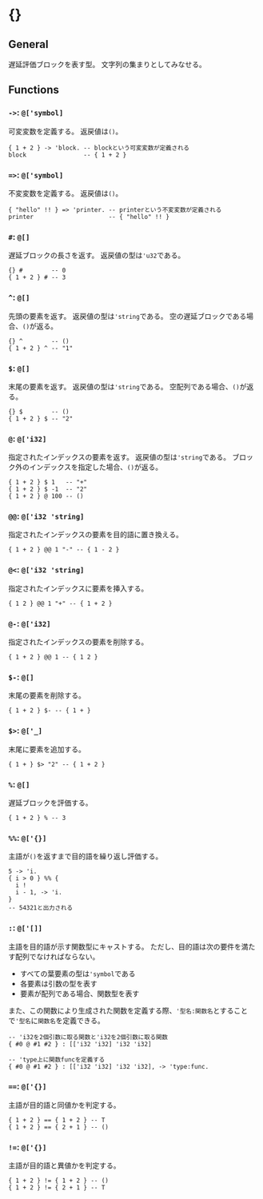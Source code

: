 # \{\}

## General

遅延評価ブロックを表す型。
文字列の集まりとしてみなせる。

## Functions

### `->`: `@['symbol]`

可変変数を定義する。
返戻値は`()`。

```fuzzy
{ 1 + 2 } -> 'block. -- blockという可変変数が定義される
block                -- { 1 + 2 }
```

### `=>`: `@['symbol]`

不変変数を定義する。
返戻値は`()`。

```fuzzy  
{ "hello" !! } => 'printer. -- printerという不変変数が定義される
printer                     -- { "hello" !! }
```

### `#`: `@[]`

遅延ブロックの長さを返す。
返戻値の型は`'u32`である。

```fuzzy
{} #        -- 0
{ 1 + 2 } # -- 3
```

### `^`: `@[]`

先頭の要素を返す。
返戻値の型は`'string`である。
空の遅延ブロックである場合、`()`が返る。

```fuzzy
{} ^        -- ()
{ 1 + 2 } ^ -- "1"
```

### `$`: `@[]`

末尾の要素を返す。
返戻値の型は`'string`である。
空配列である場合、`()`が返る。

```fuzzy
{} $        -- ()
{ 1 + 2 } $ -- "2"
```

### `@`: `@['i32]`

指定されたインデックスの要素を返す。
返戻値の型は`'string`である。
ブロック外のインデックスを指定した場合、`()`が返る。

```fuzzy
{ 1 + 2 } $ 1   -- "+"
{ 1 + 2 } $ -1  -- "2"
{ 1 + 2 } @ 100 -- ()
```

### `@@`: `@['i32 'string]`

指定されたインデックスの要素を目的語に置き換える。

```fuzzy
{ 1 + 2 } @@ 1 "-" -- { 1 - 2 }
```

### `@<`: `@['i32 'string]`

指定されたインデックスに要素を挿入する。

```fuzzy
{ 1 2 } @@ 1 "+" -- { 1 + 2 }
```

### `@-`: `@['i32]`

指定されたインデックスの要素を削除する。

```fuzzy
{ 1 + 2 } @@ 1 -- { 1 2 }
```

### `$-`: `@[]`

末尾の要素を削除する。

```fuzzy
{ 1 + 2 } $- -- { 1 + }
```

### `$>`: `@['_]`

末尾に要素を追加する。

```fuzzy
{ 1 + } $> "2" -- { 1 + 2 }
```

### `%`: `@[]`

遅延ブロックを評価する。

```fuzzy
{ 1 + 2 } % -- 3
```

### `%%`: `@['{}]`

主語が`()`を返すまで目的語を繰り返し評価する。

```fuzzy
5 -> 'i.
{ i > 0 } %% {
  i !
  i - 1, -> 'i.
}
-- 54321と出力される
```

### `:`: `@['[]]`

主語を目的語が示す関数型にキャストする。
ただし、目的語は次の要件を満たす配列でなければならない。

- すべての葉要素の型は`'symbol`である
- 各要素は引数の型を表す
- 要素が配列である場合、関数型を表す

また、この関数により生成された関数を定義する際、`'型名:関数名`とすることで`'型名`に`関数名`を定義できる。

```fuzzy
-- 'i32を2個引数に取る関数と'i32を2個引数に取る関数
{ #0 @ #1 #2 } : [['i32 'i32] 'i32 'i32]

-- 'type上に関数funcを定義する
{ #0 @ #1 #2 } : [['i32 'i32] 'i32 'i32], -> 'type:func.
```

### `==`: `@['{}]`

主語が目的語と同値かを判定する。

```fuzzy
{ 1 + 2 } == { 1 + 2 } -- T
{ 1 + 2 } == { 2 + 1 } -- ()
```

### `!=`: `@['{}]`

主語が目的語と異値かを判定する。

```fuzzy
{ 1 + 2 } != { 1 + 2 } -- ()
{ 1 + 2 } != { 2 + 1 } -- T
```
